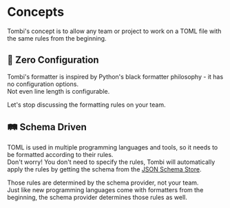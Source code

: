 # Concepts

Tombi's concept is to allow any team or project to work on a TOML file with the same rules from the beginning.

## 🚀 Zero Configuration

Tombi's formatter is inspired by Python's black formatter philosophy - it has no configuration options.  
Not even line length is configurable.

Let's stop discussing the formatting rules on your team.

## 🛤️ Schema Driven

TOML is used in multiple programming languages and tools, so it needs to be formatted according to their rules.  
Don't worry! You don't need to specify the rules,
Tombi will automatically apply the rules by getting the schema from the [JSON Schema Store](https://www.schemastore.org).

Those rules are determined by the schema provider, not your team.  
Just like new programming languages come with formatters from the beginning, the schema provider determines those rules as well.
